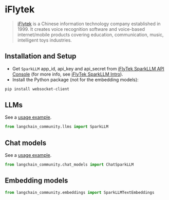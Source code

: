 # iFlytek

>[iFlytek](https://www.iflytek.com) is a Chinese information technology company
> established in 1999. It creates voice recognition software and
> voice-based internet/mobile products covering education, communication,
> music, intelligent toys industries.


## Installation and Setup

- Get `SparkLLM` app_id, api_key and api_secret from [iFlyTek SparkLLM API Console](https://console.xfyun.cn/services/bm3) (for more info, see [iFlyTek SparkLLM Intro](https://xinghuo.xfyun.cn/sparkapi)).
- Install the Python package (not for the embedding models):

```bash
pip install websocket-client
```

## LLMs

See a [usage example](/docs/integrations/llms/sparkllm).

```python
from langchain_community.llms import SparkLLM
```

## Chat models

See a [usage example](/docs/integrations/chat/sparkllm).

```python
from langchain_community.chat_models import ChatSparkLLM
```

## Embedding models

```python
from langchain_community.embeddings import SparkLLMTextEmbeddings
```
